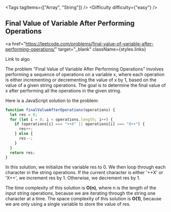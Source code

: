 
<Tags tagItems={["Array", "String"]} />
<Difficulty difficulty={"easy"} />
## Final Value of Variable After Performing Operations

<a
  href="https://leetcode.com/problems/final-value-of-variable-after-performing-operations/"
  target="_blank"
  className={styles.links}
>
  Link to algo
</a>

The problem "Final Value of Variable After Performing Operations" involves performing a sequence of operations on a variable x, where each operation is either incrementing or decrementing the value of x by 1, based on the value of a given string operations. The goal is to determine the final value of x after performing all the operations in the given string.

Here is a JavaScript solution to the problem:

```js
function finalValueAfterOperations(operations) {
  let res = 0;
  for (let i = 0; i < operations.length; i++) {
    if (operations[i] === "++X" || operations[i] === "X++") {
      res++;
    } else {
      res--;
    }
  }
  return res;
}
```

In this solution, we initialize the variable res to 0. We then loop through each character in the string operations. If the current character is either '++X' or 'X++', we increment res by 1. Otherwise, we decrement res by 1.

The time complexity of this solution is **O(n)**, where n is the length of the input string operations, because we are iterating through the string one character at a time. The space complexity of this solution is **O(1)**, because we are only using a single variable to store the value of res.
